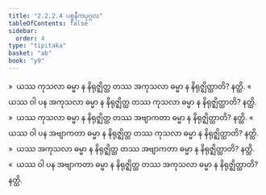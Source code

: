 ```yaml
---
title: "2.2.2.4 ပစ္စနီကပုဂ္ဂလ"
tableOfContents: false
sidebar:
  order: 4
type: "tipitaka"
basket: "ab"
book: "y9"
---
```



<DynamicBreadcrumb />

<Division number="117" book="y9" e="ch" v="35" p="36">

<Paragraph number="520" book="y9">
»  ယဿ ကုသလာ ဓမ္မာ န နိရုဇ္ဈိတ္ထ တဿ အကုသလာ ဓမ္မာ န နိရုဇ္ဈိတ္ထာတိ? နတ္ထိ.
</Paragraph>

<Paragraph number="521" book="y9">
«  ယဿ ဝါ ပန အကုသလာ ဓမ္မာ န နိရုဇ္ဈိတ္ထ တဿ ကုသလာ ဓမ္မာ န နိရုဇ္ဈိတ္ထာတိ? နတ္ထိ.
</Paragraph>

<Paragraph number="522" book="y9">
»  ယဿ ကုသလာ ဓမ္မာ န နိရုဇ္ဈိတ္ထ တဿ အဗျာကတာ ဓမ္မာ န နိရုဇ္ဈိတ္ထာတိ? နတ္ထိ.
</Paragraph>

<Paragraph number="523" book="y9">
«  ယဿ ဝါ ပန အဗျာကတာ ဓမ္မာ န နိရုဇ္ဈိတ္ထ တဿ ကုသလာ ဓမ္မာ န နိရုဇ္ဈိတ္ထာတိ? နတ္ထိ.
</Paragraph>

</Division>
<Division number="118" book="y9" e="ch" v="35" p="36">

<Paragraph number="524" book="y9">
»  ယဿ အကုသလာ ဓမ္မာ န နိရုဇ္ဈိတ္ထ တဿ အဗျာကတာ ဓမ္မာ န နိရုဇ္ဈိတ္ထာတိ? နတ္ထိ.
</Paragraph>

<Paragraph number="525" book="y9">
«  ယဿ ဝါ ပန အဗျာကတာ ဓမ္မာ န နိရုဇ္ဈိတ္ထ တဿ အကုသလာ ဓမ္မာ န နိရုဇ္ဈိတ္ထာတိ? နတ္ထိ.
</Paragraph>
</Division>